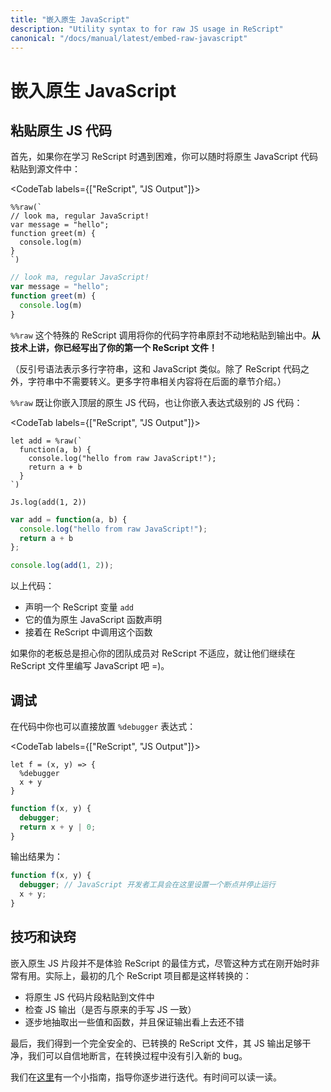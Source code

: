 ```yaml
---
title: "嵌入原生 JavaScript"
description: "Utility syntax to for raw JS usage in ReScript"
canonical: "/docs/manual/latest/embed-raw-javascript"
---
```


<!--
# Embed Raw JavaScript
-->
# 嵌入原生 JavaScript

<!--
## Paste Raw JS Code
-->
## 粘贴原生 JS 代码

<!--
First thing first. If you're ever stuck learning ReScript, remember that you can always just paste raw JavaScript code into our source file:
-->

首先，如果你在学习 ReScript 时遇到困难，你可以随时将原生 JavaScript 代码粘贴到源文件中：

<CodeTab labels={["ReScript", "JS Output"]}>

```res example
%%raw(`
// look ma, regular JavaScript!
var message = "hello";
function greet(m) {
  console.log(m)
}
`)
```
```js
// look ma, regular JavaScript!
var message = "hello";
function greet(m) {
  console.log(m)
}
```

</CodeTab>

<!--
The `%%raw` special ReScript call takes your code string and pastes it as-is into the output. **You've now technically written your first ReScript file!**
-->

`%%raw` 这个特殊的 ReScript 调用将你的代码字符串原封不动地粘贴到输出中。**从技术上讲，你已经写出了你的第一个 ReScript 文件！**

<!--
(The back tick syntax is a multiline string, similar to JavaScript's. Except for us, no escaping is needed inside the string. More on string in a later section.)
-->

（反引号语法表示多行字符串，这和 JavaScript 类似。除了 ReScript 代码之外，字符串中不需要转义。更多字符串相关内容将在后面的章节介绍。）

<!--
While `%%raw` lets you embed top-level raw JS code, `%raw` lets you embed expression-level JS code:
-->

`%%raw` 既让你嵌入顶层的原生 JS 代码，也让你嵌入表达式级别的 JS 代码：

<CodeTab labels={["ReScript", "JS Output"]}>

```res example
let add = %raw(`
  function(a, b) {
    console.log("hello from raw JavaScript!");
    return a + b
  }
`)

Js.log(add(1, 2))
```
```js
var add = function(a, b) {
  console.log("hello from raw JavaScript!");
  return a + b
};

console.log(add(1, 2));
```

</CodeTab>

<!--
The above code:
- declared a ReScript variable `add`,
- with the raw JavaScript value of a function declaration,
- then called that function in ReScript.
-->

以上代码：
- 声明一个 ReScript 变量 `add`
- 它的值为原生 JavaScript 函数声明
- 接着在 ReScript 中调用这个函数

<!--
If your boss is ever worried that your teammates can't adopt ReScript, just let them keep writing JavaScript inside ReScript files =).
-->

如果你的老板总是担心你的团队成员对 ReScript 不适应，就让他们继续在 ReScript 文件里编写 JavaScript 吧 =)。

<!--
## Debugger
-->
## 调试

<!--
You can also drop a `%debugger` expression in a body:
-->

在代码中你也可以直接放置 `%debugger` 表达式：

<CodeTab labels={["ReScript", "JS Output"]}>

```res example
let f = (x, y) => {
  %debugger
  x + y
}
```
```js
function f(x, y) {
  debugger;
  return x + y | 0;
}
```

</CodeTab>

<!--
Output:
-->

输出结果为：

```js
function f(x, y) {
  debugger; // JavaScript 开发者工具会在这里设置一个断点并停止运行
  x + y;
}
```

<!--
## Tips & Tricks
-->
## 技巧和诀窍

<!--
Embedding raw JS snippets isn't the best way to experience ReScript, though it's also highly useful if you're just starting out. As a matter of fact, the first few ReScript projects were converted through:
-->

嵌入原生 JS 片段并不是体验 ReScript 的最佳方式，尽管这种方式在刚开始时非常有用。实际上，最初的几个 ReScript 项目都是这样转换的：

<!--
- pasting raw JS snippets inside a file
- examining the JS output (identical to the old hand-written JS)
- gradually extract a few values and functions and making sure the output still looks OK
-->

- 将原生 JS 代码片段粘贴到文件中
- 检查 JS 输出（是否与原来的手写 JS 一致）
- 逐步地抽取出一些值和函数，并且保证输出看上去还不错

<!--
At the end, we get a fully safe, converted ReScript file whose JS output is clean enough that we can confidently assert that no new bug has been introduced during the conversion process.
-->

最后，我们得到一个完全安全的、已转换的 ReScript 文件，其 JS 输出足够干净，我们可以自信地断言，在转换过程中没有引入新的 bug。

<!--
We have a small guide on this iteration [here](converting-from-js.md). Feel free to peruse it later.
-->

我们在[这里](converting-from-js.md)有一个小指南，指导你逐步进行迭代。有时间可以读一读。
